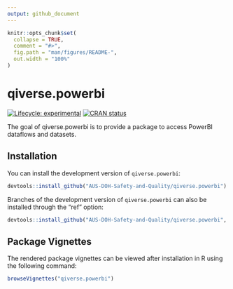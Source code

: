 ```yaml
---
output: github_document
---
```


<!-- README.md is generated from README.Rmd. Please edit that file -->

```r
knitr::opts_chunk$set(
  collapse = TRUE,
  comment = "#>",
  fig.path = "man/figures/README-",
  out.width = "100%"
)
```

# qiverse.powerbi

<!-- badges: start -->

[![Lifecycle: experimental](https://img.shields.io/badge/lifecycle-experimental-orange.svg)](https://lifecycle.r-lib.org/articles/stages.html#experimental) [![CRAN status](https://www.r-pkg.org/badges/version/qiverse.powerbi)](https://CRAN.R-project.org/package=qiverse.powerbi)

<!-- badges: end -->

The goal of qiverse.powerbi is to provide a package to access PowerBI dataflows and datasets.

## Installation

You can install the development version of `qiverse.powerbi`:

``` r
devtools::install_github("AUS-DOH-Safety-and-Quality/qiverse.powerbi")
```

Branches of the development version of `qiverse.powerbi` can also be installed through the "ref" option:

``` r
devtools::install_github("AUS-DOH-Safety-and-Quality/qiverse.powerbi", ref = "branch-a")
```

## Package Vignettes

The rendered package vignettes can be viewed after installation in R using the following command:

``` r
browseVignettes("qiverse.powerbi")
```
